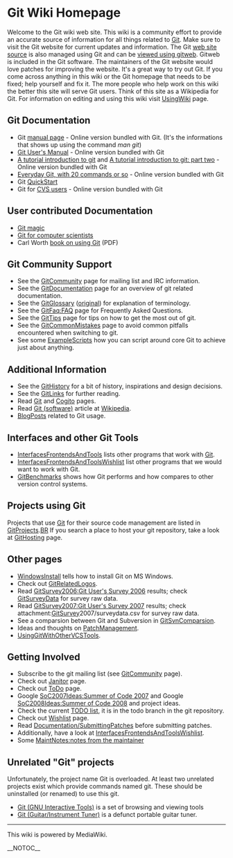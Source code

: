 <!-- ## Please edit system and help pages ONLY in the moinmaster wiki! For more
 -->
<!-- ## information, please see [[MoinMaster]]:[[MoinPagesEditorGroup]].
 -->
<!-- ##master-page:[[FrontPage]]
 -->
<!-- #format wiki
 -->
<!-- #language en
 -->
<!-- #pragma section-numbers off
 -->
= Git Wiki Homepage =
Welcome to the Git wiki web site. This wiki is a community effort to provide an accurate source of information for all things related to [http://git.or.cz/ Git]. Make sure to visit the Git website for current updates and information. The Git [http://repo.or.cz/r/git-homepage.git web site source] is also managed using Git and can be [http://repo.or.cz/w/git-homepage.git viewed using gitweb]. Gitweb is included in the Git software. The maintainers of the Git website would love patches for improving the website. It's a great way to try out Git. If you come across anything in this wiki or the Git homepage that needs to be fixed; help yourself and fix it. The more people who help work on this wiki the better this site will serve Git users. Think of this site as a Wikipedia for Git. For information on editing and using this wiki visit [[UsingWiki]] page.

== Git Documentation ==
* Git [http://www.kernel.org/pub/software/scm/git/docs manual page] - Online version bundled with Git. (It's the informations that shows up using the command <i>man git</i>)
* [http://www.kernel.org/pub/software/scm/git/docs/user-manual.html Git User's Manual] - Online version bundled with Git
* [http://www.kernel.org/pub/software/scm/git/docs/tutorial.html A tutorial introduction to git] and [http://www.kernel.org/pub/software/scm/git/docs/tutorial-2.html A tutorial introduction to git: part two] - Online version bundled with Git
* [http://www.kernel.org/pub/software/scm/git/docs/everyday.html Everyday Git, with 20 commands or so] - Online version bundled with Git
* Git [[QuickStart]]
* Git for [http://www.kernel.org/pub/software/scm/git/docs/cvs-migration.html CVS users] - Online version bundled with Git
== User contributed Documentation ==
* [http://www-cs-students.stanford.edu/~blynn/gitmagic/ Git magic]
* [http://eagain.net/articles/git-for-computer-scientists/ Git for computer scientists]
* Carl Worth [http://git-users.googlegroups.com/web/gitbasic.pdf book on using Git] (PDF)
== Git Community Support ==
* See the [[GitCommunity]] page for mailing list and IRC information.
* See the [[GitDocumentation]] page for an overview of git related documentation.
* See the [[GitGlossary]] ([http://www.kernel.org/pub/software/scm/git/docs/glossary.html original]) for explanation of terminology.
* See the [[GitFaq:FAQ]] page for Frequently Asked Questions.
* See the [[GitTips]] page for tips on how to get the most out of git.
* See the [[GitCommonMistakes]] page to avoid common pitfalls encountered when switching to git.
* See some [[ExampleScripts]] how you can script around core Git to achieve just about anything.
== Additional Information ==
* See the [[GitHistory]] for a bit of history, inspirations and design decisions.
* See the [[GitLinks]] for further reading.
* Read [[Git]] and [[Cogito]] pages.
* Read [[WikiPedia:Git_(software)|Git (software)]] article at [http://en.wikipedia.org Wikipedia].
* [[BlogPosts]] related to Git usage.
== Interfaces and other Git Tools ==
* [[InterfacesFrontendsAndTools]] lists other programs that work with [[Git]].
* [[InterfacesFrontendsAndToolsWishlist]] list other programs that we would want to work with Git.
* [[GitBenchmarks]] shows how Git performs and how compares to other version control systems.
== Projects using Git ==
Projects that use [[Git]] for their source code management are listed in [[GitProjects]].[[BR]] If you search a place to host your git repository, take a look at [[GitHosting]] page.

== Other pages ==
* [[WindowsInstall]] tells how to install Git on MS Windows.
* Check out [[GitRelatedLogos]].
* Read [[GitSurvey2006:Git User's Survey 2006]] results; check [[GitSurveyData]] for survey raw data.
* Read [[GitSurvey2007:Git User's Survey 2007]] results; check attachment:[[GitSurvey]]2007/surveydata.csv for survey raw data.
* See a comparsion between Git and Subversion in [[GitSvnComparsion]].
* Ideas and thoughts on [[PatchManagement]].
* [[UsingGitWithOtherVCSTools]].
== Getting Involved ==
* Subscribe to the git mailing list (see [[GitCommunity]] page).
* Check out [[Janitor]] page.
* Check out [[ToDo]] page.
* Google [[SoC2007Ideas:Summer of Code 2007]] and Google [[SoC2008Ideas:Summer of Code 2008]] and project ideas.
* Check the current [http://kernel.org/git/?p=git/git.git;a=blob;hb=todo;f=TODO TODO list], it is in the todo branch in the git repository.
* Check out [[Wishlist]] page.
* Read [http://kernel.org/git/?p=git/git.git;a=blob;f=Documentation/SubmittingPatches Documentation/[[SubmittingPatches]]] before submitting patches.
* Additionally, have a look at [[InterfacesFrontendsAndToolsWishlist]].
* Some [[MaintNotes:notes from the maintainer]]
== Unrelated "Git" projects ==
Unfortunately, the project name Git is overloaded. At least two unrelated projects exist which provide commands named git. These should be uninstalled (or renamed) to use this git.

* [http://hulubei.net/tudor/git/ Git (GNU Interactive Tools)] is a set of browsing and viewing tools
* [http://sourceforge.net/projects/git Git (Guitar/Instrument Tuner)] is a defunct portable guitar tuner.
----
This wiki is powered by MediaWiki.

__NOTOC__